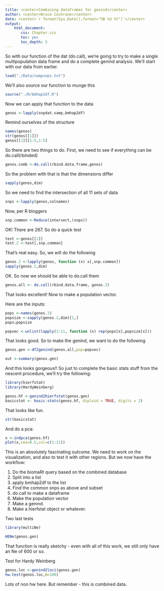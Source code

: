 ```yaml
---
title: <center>Combining dataframes for genind</center>
author: <center>Bruce Cochrane</center>
date: <center>`r format(Sys.Date(),format="%B %d %Y")`</center>
output: 
    html_document:
       css: Chapter.css
       toc: yes
       toc_depth: 5
---
```

So with our function of the dat (do.call), we're going to try to make a single multipopulation data frame and do a complete genind analysis.  We'll start with our data from earlier.
```r
load("./Data/sampsnps.txt")
```
We'll also source our function to munge this
```r
source("./R/bmhap2df.R")
```

Now we can apply that function to the data
```r
genos <-lapply(snpdat.samp,bmhap2df)
```
Remind ourselves of the structure
```r
names(genos)
str(genos[[1]])
genos[[1]][1:5,1:5]
```
So there are two things to do.  First, we need to see if everything can be do.call(rbinded)
```r
genos.comb <-do.call(rbind.data.frame,genos)
```
So the problem with that is that the dimensions differ
```r
sapply(genos,dim)
```
So we need to find the intersection of all 11 sets of data
```r
snps <-lapply(genos,colnames)
```
Now, per R bloggers
```r
snp.common <-Reduce(intersect,(snps))
```
OK!  There are 267.  So do a quick test
```r
test <-genos[[1]]
test.2 <-test[,snp.common]
```
That's real easy.  So, we will do the following
```r
genos.2 <-lapply(genos, function (x) x[,snp.common])
sapply(genos.2,dim)
```
OK.  So now we should be able to do.call them
```r
genos.all <- do.call(rbind.data.frame, genos.2)
```
That looks excellent!  Now to make a population vector.

Here are the inputs:

```r
pops <-names(genos.2)
popsize <-sapply(genos.2,dim)[1,]
pops;popsize
```
```r
popvec <-unlist(lapply(1:11, function (x) rep(pops[x],popsize[x]))
```
That looks good.  So to make the genind, we want to do the following
```r
genos.gen <-df2genind(genos.all,pop=popvec)
```
```r
out <-summary(genos.gen)
```
And this looks gorgeous!!  So just to complete the basic stats stuff from the nescent procedure, we'll try the following:

```r
library(hierfstat)
library(HardyWeinberg)
```
```r
genos.hf <-genind2hierfstat(genos.gen)
basicstat <- basic.stats(genos.hf, diploid = TRUE, digits = 2) 
```
That looks like fun.
```r
str(basicstat)
```
And do a pca:
```r
x <-indpca(genos.hf)
plot(x,cex=0.5,col=c(1:11))
```
This is an absolutely fascinating outcome.  We need to work on the visualization, and also to test it with other regions.  But we now have the workflow:

1.  Do the biomaRt query based on the combined database
2.  Split into a list
3.  apply bmhap2df to the list
4.  Find the common snps as above and subset
5.  do.call to make a dataframe
6.  Make the population vector
7.  Make a genind.
8.  Make a hierfstat object or whatever.

Two last tests
```r
library(multiNe)
```
```r
HENe(genos.gen)
```
That function is really sketchy - even with all of this work, we still only have an Ne of 600 or so.

Test for Hardy Weinberg

```r
genos.loc <-genind2loci(genos.gen)
hw.test(genos.loc,B=100)
```
Lots of non hw here.  But remember - this is combined data.


